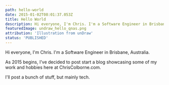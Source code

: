 ```yaml
---
path: hello-world
date: 2015-01-02T08:01:37.053Z
title: Hello World
description: Hi everyone, I'm Chris. I'm a Software Engineer in Brisbane, Australia.
featuredImage: undraw_hello_qnas.png
attribution: 'Illustration from unDraw'
status: 'PUBLISHED'
---
```


Hi everyone, I'm Chris. I'm a Software Engineer in Brisbane, Australia.

As 2015 begins, I've decided to post start a blog showcasing some of my work and hobbies here at ChrisColborne.com.

I'll post a bunch of stuff, but mainly tech.
